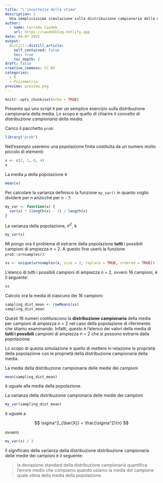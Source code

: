 ```yaml
---
title: "L'incertezza della stima"
description: |
  Una semplicissima simulazione sulla distribuzione campionaria della media.
author:
  - name: Corrado Caudek
    url: https://caudekblog.netlify.app
date: 04-07-2021
output:
  distill::distill_article:
    self_contained: false
    toc: true
    toc_depth: 2
draft: false
creative_commons: CC BY
categories:
  - R
  - Psicometria
preview: preview.png
---
```



```r
knitr::opts_chunk$set(echo = TRUE)
```

Presento qui uno script `R` per un semplice esercizio sulla distribuzione campionaria della media. Lo scopo è quello di chiarire il concetto di _distribuzione campionaria della media_.

Carico il pacchetto `prob`:

```r
library("prob")
```

Nell'esempio useremo una popolazione finita costituita da un numero molto piccolo di elementi:

```r
x <- c(2, 1, 6, 4)
x
```

La media $\mu$ della popolazione è

```r
mean(x)
```

Per calcolare la varianza definisco la funzione `my_var()` in quanto voglio dividere per _n_ anzicché per _n - 1_:

```r
my_var <- function(x) {
  var(x) * (length(x) - 1) / length(x)
}
```

La varianza della popolazione, $\sigma^2$, è

```r
my_var(x)
```

Mi pongo ora il problema di estrarre dalla popolazione __tutti__ i possibili campioni di ampiezza _n_ = 2.  A questo fine userò la funzione `prob::urnsamples()`:

```r
ss <- unique(urnsamples(x, size = 2, replace = TRUE, ordered = TRUE))
```

L'elenco di tutti i possibili campioni di ampiezza _n_ = 2, ovvero 16 campioni, è il seguente:

```r
ss
```

Calcolo ora la media di ciascuno dei 16 campioni:

```r
sampling_dist_mean <- rowMeans(ss)
sampling_dist_mean 
```

Questi 16 numeri costituiscono la __distribuzione campionaria__ della media per campioni di ampiezza _n_ = 2 nel caso della popolazione di riferimento che stiamo esaminando.  Infatti, questo è l'elenco dei valori della media di __tutti i possibili__ campioni di ampiezza _n_ = 2 che si possono estrarre dalla popolazione. 

Lo scopo di questa simulazione è quello di mettere in relazione le proprietà della popolazione con le proprietà della distribuzione campionaria della media. 

La media della distribuzione campionaria delle medie dei campioni

```r
mean(sampling_dist_mean)
```

è uguale alla media della popolazione.

La varianza della distribuzione campionaria delle medie dei campioni 

```r
my_var(sampling_dist_mean)
```

è uguale a

$$
\sigma^2_{\bar{X}} = \frac{\sigma^2}{n}
$$

ovvero 

```r
my_var(x) / 2
```

Il significato della varianza della distribuzione distribuzione campionaria delle medie dei campioni è il seguente:

> la deviazione standard della distribuzione campionaria quantifica l'errore medio che compiamo quando usiamo la media del campione quale stima della media della popolazione.



